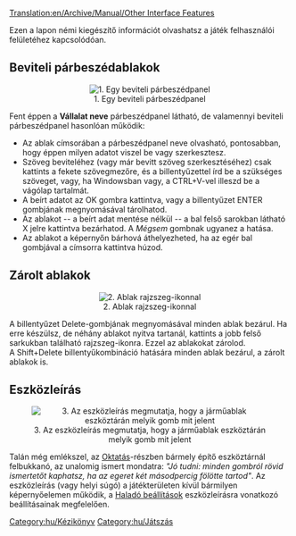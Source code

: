 [[Translation:en/Archive/Manual/Other Interface Features]]


Ezen a lapon némi kiegészítő információt olvashatsz a játék felhasználói felületéhez kapcsolódóan. 

==Beviteli párbeszédablakok==
<center>[[File:en/Ottdin1.png|center|none|frame|1. Egy beviteli párbeszédpanel]]</center>
Fent éppen a '''Vállalat neve''' párbeszédpanel látható, de valamennyi beviteli párbeszédpanel hasonlóan működik: 
* Az ablak címsorában a párbeszédpanel neve olvasható, pontosabban, hogy éppen milyen adatot viszel be vagy szerkesztesz. 
* Szöveg beviteléhez (vagy már bevitt szöveg szerkesztéséhez) csak kattints a fekete szövegmezőre, és a billentyűzettel írd be a szükséges szöveget, vagy, ha Windowsban vagy, a CTRL+V-vel illeszd be a vágólap tartalmát.
* A beírt adatot az OK gombra kattintva, vagy a billentyűzet ENTER gombjának megnyomásával tárolhatod. 
* Az ablakot -- a beírt adat mentése nélkül -- a bal felső sarokban látható X jelre kattintva bezárhatod. A ''Mégsem'' gombnak ugyanez a hatása. 
* Az ablakot a képernyőn bárhová áthelyezheted, ha az egér bal gombjával a címsorra kattintva húzod. 

==Zárolt ablakok==
<center>[[File:en/Sticky Thumbtack.png|center|none|frame|2. Ablak rajzszeg-ikonnal]]</center>
A billentyűzet Delete-gombjának megnyomásával minden ablak bezárul. Ha erre készülsz, de néhány ablakot nyitva tartanál, kattints a jobb felső sarkukban található rajzszeg-ikonra. Ezzel az ablakokat zárolod.<br />A Shift+Delete billentyűkombináció hatására minden ablak bezárul, a zárolt ablakok is.

==Eszközleírás==
<center>[[File:en/Tooltip.png|center|none|frame|3. Az eszközleírás megmutatja, hogy a járműablak eszköztárán melyik gomb mit jelent]]</center>
Talán még emlékszel, az [[hu/Manual/Tutorial/Main Page|Oktatás]]-részben bármely építő eszköztárnál felbukkanó, az unalomig ismert mondatra: ''"Jó tudni: minden gombról rövid ismertetőt kaphatsz, ha az egeret két másodpercig fölötte tartod"''.
Az eszközleírás (vagy helyi súgó) a játékterületen kívül bármilyen képernyőelemen működik, a [[hu/Haladó beállítások/Megjelenítés#Megjelenítés - Egyéb beállítások|Haladó beállítások]] eszközleírásra vonatkozó beállításainak megfelelően.

[[Category:hu/Kézikönyv]]
[[Category:hu/Játszás]]
